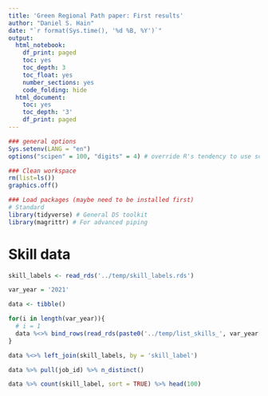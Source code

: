 ```yaml
---
title: 'Green Regional Path paper: First results'
author: "Daniel S. Hain"
date: "`r format(Sys.time(), '%d %B, %Y')`"
output:
  html_notebook:
    df_print: paged
    toc: yes
    toc_depth: 3
    toc_float: yes
    number_sections: yes
    code_folding: hide
  html_document:
    toc: yes
    toc_depth: '3'
    df_print: paged
---
```


```r
### general options
Sys.setenv(LANG = "en")
options("scipen" = 100, "digits" = 4) # override R's tendency to use scientific notation

### Clean workspace
rm(list=ls())
graphics.off()

### Load packages (maybe need to be installed first)
# Standard
library(tidyverse) # General DS toolkit
library(magrittr) # For advanced piping
```

# Skill data

```r
skill_labels <- read_rds('../temp/skill_labels.rds')
```

```r
var_year = '2021'
```

```r
data <- tibble()

for(i in length(var_year)){
  # i = 1
  data %<>% bind_rows(read_rds(paste0('../temp/list_skills_', var_year[i], '.rds')) %>% mutate(year = var_year[i]))
}

data %<>% left_join(skill_labels, by = 'skill_label')
```


```r
data %>% pull(job_id) %>% n_distinct()
```

```r
data %>% count(skill_label, sort = TRUE) %>% head(100)
```



